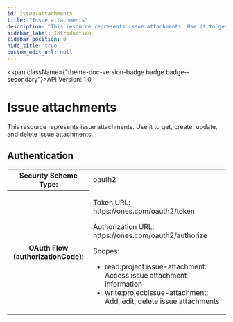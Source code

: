 ```yaml
---
id: issue-attachments
title: "Issue attachments"
description: "This resource represents issue attachments. Use it to get, create, update, and delete issue attachments."
sidebar_label: Introduction
sidebar_position: 0
hide_title: true
custom_edit_url: null
---
```



<span className={"theme-doc-version-badge badge badge--secondary"}>API Version: 1.0</span>

# Issue attachments



This resource represents issue attachments. Use it to get, create, update, and delete issue attachments.


<div style={{"marginBottom":"2rem"}}><h2 id={"authentication"} style={{"marginBottom":"1rem"}}>Authentication</h2><SchemaTabs className={"openapi-tabs__security-schemes"}><TabItem label={"OAuth 2.0: oauth2"} value={"oauth2"}><div><table><tbody><tr><th>Security Scheme Type:</th><td>oauth2</td></tr><tr><th>OAuth Flow (authorizationCode):</th><td><p>Token URL: https://ones.com/oauth2/token</p><p>Authorization URL: https://ones.com/oauth2/authorize</p><span>Scopes:</span><ul><li>read:project:issue-attachment: Access issue attachment information</li><li>write:project:issue-attachment: Add, edit, delete issue attachments</li></ul></td></tr></tbody></table></div></TabItem></SchemaTabs></div>